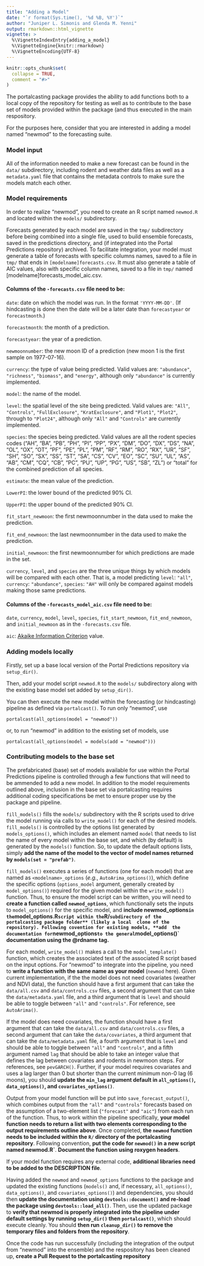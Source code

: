```yaml
---
title: "Adding a Model"
date: "`r format(Sys.time(), '%d %B, %Y')`"
author: "Juniper L. Simonis and Glenda M. Yenni"
output: rmarkdown::html_vignette
vignette: >
  %\VignetteIndexEntry{adding_a_model}
  %\VignetteEngine{knitr::rmarkdown}
  %\VignetteEncoding{UTF-8}
---
```


```r
knitr::opts_chunk$set(
  collapse = TRUE,
  comment = "#>"
)
```

The portalcasting package provides the ability to add functions both to a
local copy of the repository for testing as well as to contribute to the
base set of models provided within the package (and thus executed in the
main respository.

For the purposes here, consider that you are interested in adding a model
named "newmod" to the forecasting suite. 

### Model input

All of the information needed to make a new forecast can be found in the
`data/` subdirectory, including rodent and weather data files as well as
a `metadata.yaml` file that contains the metadata controls to make sure
the models match each other.

### Model requirements

In order to realize "newmod", you need to create an R script named
`newmod.R` and located within the `models/` subdirectory. 

Forecasts generated by each model are saved in the `tmp/` subdirectory 
before being combined into a single file, used to build ensemble 
forecasts, saved in the predictions directory, and (if integrated into 
the Portal Predictions repository) archived. To facilitate integration,
your model must generate a table of forecasts with specific columns names,
saved to a file in `tmp/` that ends in `[modelname]forecasts.csv`. It must 
also generate a table of AIC values, also with specific column names, saved
to a file in `tmp/` named [modelname]forecasts_model_aic.csv. 


#### Columns of the `-forecasts.csv` file need to be:  

`date`: date on which the model was run. In the format `'YYYY-MM-DD'`. 
(If hindcasting is done then the date will be a later date than `forecastyear`
or `forecastmonth`.)  
 
`forecastmonth`: the month of a prediction.  

`forecastyear`: the year of a prediction.

`newmoonnumber`: the new moon ID of a prediction (new moon 1 is the first
sample on 1977-07-16). 
 
`currency`: the type of value being predicted. Valid values are: 
`"abundance"`, `"richness"`, `"biomass"`, and `"energy"`, although only
`"abundance"` is currently implemented.

`model`: the name of the model.

`level`: the spatial level of the site being predicted. Valid values are: 
`"All"`, `"Controls"`, `"FullExclosure"`, `"KratExclosure"`, and `"Plot1"`, 
`"Plot2"`, through to `"Plot24"`, although only `"All"` and `"Controls"`
are currently implemented.

`species`: the species being predicted. Valid values are all the rodent 
species codes ("AH", "BA", "PB", "PH", "PI", "PP", "PX", "DM", "DO", "DX",
"DS", "NA", "OL", "OX", "OT", "PF", "PE", "PL", "PM", "RF", "RM", "RO", 
"RX", "UR", "SF", "SH", "SO", "SX", "SS", "ST", "SA", "CS", "CV", "EO", 
"SC", "SU", "UL", "AS", "AB", "CM", "CQ", "CB", "PC", "PU", "UP", "PG", 
"US", "SB", "ZL") or "total" for the combined prediction of all species. 

`estimate`: the mean value of the prediction.  

`LowerPI`: the lower bound of the predicted 90% CI.

`UpperPI`: the upper bound of the predicted 90% CI.   

`fit_start_newmoon`: the first newmoonnumber in the data used to make the
prediction.

`fit_end_newmoon`: the last newmoonnumber in the data used to make the
prediction.

`initial_newmoon`: the first newmoonnumber for which predictions are made 
in the set.

`currency`, `level`, and `species` are the three unique things by which
models will be compared with each other. That is, a model predicting 
`level`: `"all"`, `currency`: `"abundance"`, `species`: `"AH"` will only
be compared against models making those same predictions.

#### Columns of the `-forecasts_model_aic.csv` file need to be:

`date`, `currency`, `model`, `level`, `species`, `fit_start_newmoon`, 
`fit_end_newmoon`, and `initial_newmoon` as in the `-forecasts.csv` file.

`aic`: [Akaike Information 
Criterion](https://en.wikipedia.org/wiki/Akaike_information_criterion) value.

### Adding models locally

Firstly, set up a base local version of the Portal Predictions repository
via `setup_dir()`.

Then, add your model script `newmod.R` to the `models/` subdirectory along
with the existing base model set added by `setup_dir()`. 

You can then execute the new model within the forecasting (or hindcasting)
pipeline as defined via `portalcast()`. To run only "newmod", use

```
portalcast(all_options(model = "newmod"))
```
or, to run "newmod" in addition to the existing set of models, use
```
portalcast(all_options(model = models(add = "newmod")))
```

### Contributing models to the base set

The prefabricated (base) set of models available for use within the 
Portal Predictions pipeline is controlled through a few functions
that will need to be ammended to add a new model. In addition to the 
model requirements outlined above, inclusion in the base set via 
portalcasting requires additional coding specifications be met to 
ensure proper use by the package and pipeline.

`fill_models()` fills the `models/` subdirectory with the R scripts
used to drive the model running via calls to `write_model()` for each
of the desired models. `fill_models()` is controlled by the options list
generated by `models_options()`, which includes an element named
`model` that needs to list the name of every model within the base set,
and which (by default) is generated by the `models()` function. So, to 
update the default options lists, simply **add the name of the model to
the vector of model names returned by `models(set = "prefab")`**.

`fill_models()` executes a series of functions (one for each model)
that are named as `<modelname>_options` (*e.g.*, `AutoArima_options()`),
which define the specific options (`options_model` argument, generally 
created by `model_options()`) required for the given model within the
`write_model()` function. Thus, to ensure the model script can be written,
you will need to **create a function called `newmod_options`**, which 
functionally sets the inputs to  `model_options()` for the specific model, 
and **include newmod_options` in the `model_options.R` script within the 
`R/` subdirectory of the portalcasting package folder** (likely a local 
clone of the repository). Following covention for existing models, **add 
the documentation for `newmod_options` to the general `model_options()`
documentation using the @rdname tag.**

For each model, `write_model()` makes a call to the `model_template()` 
function, which creates the associated text of the associated R script 
based on the input options. For "newmod" to integrate into the pipeline, you
need to **write a function with the same name as your model** (`newmod` here).
Given current implementation, if the the model does not need covariates
(weather and NDVI data), the function should have a first argument
that can take the `data/all.csv` and `data/controls.csv` files, a second
argument that can take the `data/metadata.yaml` file, and a third argument
that is `level` and should be able to toggle between `"all"` and `"controls"`.
For reference, see `AutoArima()`.

If the model does need covariates, the function should have a first argument
that can take the `data/all.csv` and `data/controls.csv` files, a second
argument that can take the `data/covariates`, a third argument that can take
the `data/metadata.yaml` file, a fourth argument that is `level` and should 
be able to toggle between `"all"` and `"controls"`, and a fifth argument named
`lag` that should be able to take an integer value that defines the lag between
covariates and rodents in newmoon steps. For references, see `pevGARCH()`. 
Further, if your model requires covariates and uses a lag larger than 0 but 
shorter than the current minimum non-0 lag (6 moons), you should **update the
`min_lag` argument default in `all_options()`, `data_options()`, and
`covariates_options()`**. 

Output from your model function will be put into `save_forecast_output()`, 
which combines output from the `"all"` and `"controls"` forecasts based on the 
assumption of a two-element list (`"forecast"` and `"aic"`) from each run of 
the function. Thus, to work within the pipeline specifically, **your model 
function needs to return a list with two elements corresponding to the output
requirements outline above**. Once completed, **the `newmod` function needs to
be included within the `R/` directory of the portalcasting repository**. 
Following convention, **put the code for `newmod()` in a new script named 
newmod.R`**. **Document the function using roxygen headers**.

If your model function requires any external code, **additional libraries need 
to be added to the DESCRIPTION file**. 

Having added the `newmod` and `newmod_options` functions to the package and 
updated the existing functions (`models()` and, if necessary, 
`all_options()`, `data_options()`, and `covariates_options()`) and 
dependencies, you should then **update the documentation using 
`devtools::document()` and re-load the package using `devtools::load_all()`**.
Then, use the updated package to **verify that newmod is properly integrated 
into the pipeline under default settings by running `setup_dir()` then 
`portalcast()`**, which should execute cleanly. You should **then run 
`cleanup_dir()` to remove the temporary files and folders from the repository**.

Once the code has run successfully (including the integration of the output
from "newmod" into the ensemble) and the respository has been cleaned up,
**create a Pull Request to the portalcasting repository**

